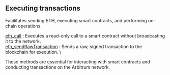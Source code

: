 
## Executing transactions

Facilitates sending ETH, executing smart contracts, and performing on-chain operations.

[eth_call](/arbitrum-api/executingtransactions/eth_call) : Executes a read-only call to a smart contract without broadcasting it to the network. \
[eth_sendRawTransaction](/arbitrum-api/executingtransactions/eth_sendRawTransaction) : Sends a raw, signed transaction to the blockchain for execution. \

These methods are essential for interacting with smart contracts and conducting transactions on the Arbitrum network.

<Space h={16} />
<GetStarted />